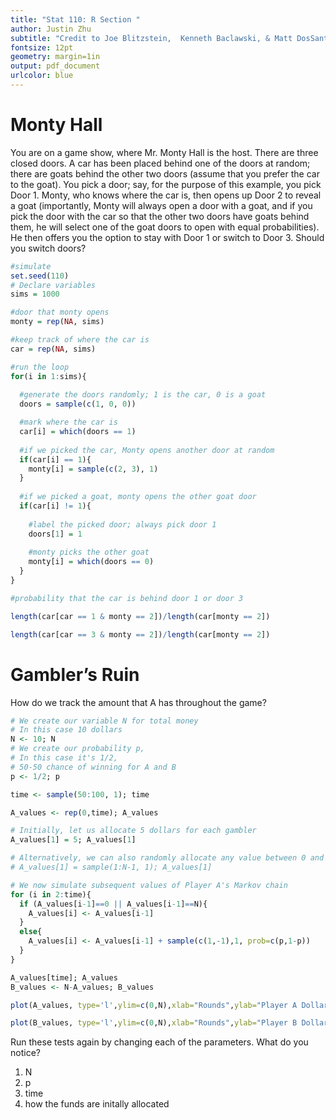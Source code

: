 ```yaml
---
title: "Stat 110: R Section "
author: Justin Zhu
subtitle: "Credit to Joe Blitzstein,  Kenneth Baclawski, & Matt DosSantos DiSorbo"
fontsize: 12pt
geometry: margin=1in
output: pdf_document
urlcolor: blue
---
```


# Monty Hall

You are on a game show, where Mr. Monty Hall is the host. There are three closed doors. A car has been placed behind one of the doors at random; there are goats behind the other two doors (assume that you prefer the car to the goat). You pick a door; say, for the purpose of this example, you pick Door 1. Monty, who knows where the car is, then opens up Door 2 to reveal a goat (importantly, Monty will always open a door with a goat, and if you pick the door with the car so that the other two doors have goats behind them, he will select one of the goat doors to open with equal probabilities). He then offers you the option to stay with Door 1 or switch to Door 3. Should you switch doors?


```r
#simulate
set.seed(110)
# Declare variables
sims = 1000

#door that monty opens
monty = rep(NA, sims)

#keep track of where the car is
car = rep(NA, sims)

#run the loop
for(i in 1:sims){
  
  #generate the doors randomly; 1 is the car, 0 is a goat
  doors = sample(c(1, 0, 0))

  #mark where the car is
  car[i] = which(doors == 1)
  
  #if we picked the car, Monty opens another door at random
  if(car[i] == 1){
    monty[i] = sample(c(2, 3), 1)
  }
  
  #if we picked a goat, monty opens the other goat door
  if(car[i] != 1){
    
    #label the picked door; always pick door 1
    doors[1] = 1
    
    #monty picks the other goat
    monty[i] = which(doors == 0)
  }
}

#probability that the car is behind door 1 or door 3

length(car[car == 1 & monty == 2])/length(car[monty == 2])

length(car[car == 3 & monty == 2])/length(car[monty == 2])
```

# Gambler's Ruin

How do we track the amount that  A  has throughout the game?
```r

# We create our variable N for total money 
# In this case 10 dollars
N <- 10; N
# We create our probability p, 
# In this case it's 1/2, 
# 50-50 chance of winning for A and B
p <- 1/2; p

time <- sample(50:100, 1); time

A_values <- rep(0,time); A_values

# Initially, let us allocate 5 dollars for each gambler
A_values[1] = 5; A_values[1]

# Alternatively, we can also randomly allocate any value between 0 and N dollars 
# A_values[1] = sample(1:N-1, 1); A_values[1]

# We now simulate subsequent values of Player A's Markov chain
for (i in 2:time){
  if (A_values[i-1]==0 || A_values[i-1]==N){
    A_values[i] <- A_values[i-1]
  }
  else{
    A_values[i] <- A_values[i-1] + sample(c(1,-1),1, prob=c(p,1-p))
  }
}

A_values[time]; A_values
B_values <- N-A_values; B_values

plot(A_values, type='l',ylim=c(0,N),xlab="Rounds",ylab="Player A Dollars")

plot(B_values, type='l',ylim=c(0,N),xlab="Rounds",ylab="Player B Dollars")
```

Run these tests again by changing each of the parameters.  What do you notice?

1. N
2. p
3. time
3. how the funds are initally allocated

